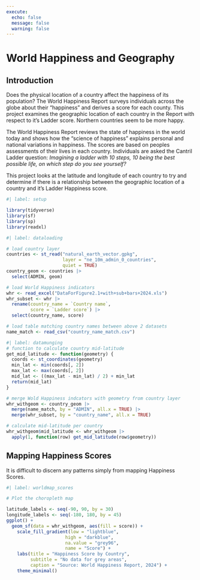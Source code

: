 ```yaml
---
execute: 
  echo: false
  message: false
  warning: false
---
```

# World Happiness and Geography

## Introduction
Does the physical location of a country affect the happiness of its population?
The World Happiness Report surveys individuals across the globe about their "happiness" and derives a score for each county.
This project examines the geographic location of each country in the Report with respect to it's  Ladder score.
Northern countries seem to be more happy.


The World Happiness Report reviews the state of happiness in the world today and shows how the "science of happiness" explains personal and national variations in happiness.
The scores are based on peoples assessments of their lives in each country.
Individuals are asked the Cantril Ladder question:
*Imagining a ladder with 10 steps, 10 being the best possible life, on which step do you see yourself?*

This project looks at the latitude and longitude of each country to try and determine if there is a relationship between
the geographic location of a country and it's Ladder Happiness score.


```r
#| label: setup

library(tidyverse)
library(sf)
library(sp)
library(readxl)

```

```r
#| label: dataloading

# load country layer
countries <- st_read("natural_earth_vector.gpkg",
                     layer = "ne_10m_admin_0_countries",
                     quiet = TRUE)
country_geom <- countries |>
  select(ADMIN, geom)

# load World Happiness indicators
whr <- read_excel("DataForFigure2.1+with+sub+bars+2024.xls")
whr_subset <- whr |>
  rename(country_name = `Country name`,
         score = `Ladder score`) |>
  select(country_name, score)

# load table matching country names between above 2 datasets
name_match <- read_csv("country_name_match.csv")

```


```r
#| label: datamunging
# function to calculate country mid-latitude
get_mid_latitude <- function(geometry) {
  coords <- st_coordinates(geometry)
  min_lat <- min(coords[, 2])
  max_lat <- max(coords[, 2])
  mid_lat <- ((max_lat - min_lat) / 2) + min_lat
  return(mid_lat)
}

# merge Wold Happiness indcators with geometry from country layer
whr_withgeom <- country_geom |>
  merge(name_match, by = "ADMIN", all.x = TRUE) |>
  merge(whr_subset, by = "country_name", all.x = TRUE)

# calculate mid-latitude per country
whr_withgeom$mid_latitude <- whr_withgeom |>
  apply(1, function(row) get_mid_latitude(row$geometry))

```

## Mapping Happiness Scores
It is difficult to discern any patterns simply from mapping Happiness Scores.


```r
#| label: worldmap_scores

# Plot the choropleth map

latitude_labels <- seq(-90, 90, by = 30)
longitude_labels <- seq(-180, 180, by = 45)
ggplot() +
  geom_sf(data = whr_withgeom, aes(fill = score)) +
    scale_fill_gradient(low = "lightblue",
                      high = "darkblue",
                      na.value = "grey96",
                      name = "Score") +
    labs(title = "Happiness Score by Country",
         subtitle = "No data for grey areas",
         caption = "Source: World Happiness Report, 2024") +
    theme_minimal() 

```


